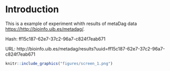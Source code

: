 # Introduction {.unnumbered}

This is a example of experiment whith results of metaDag data <https://http://bioinfo.uib.es/metadag/>.

Hash: ff15c187-62e7-37c2-96a7-c824f7eab671

URL: http://bioinfo.uib.es/metadag/results?uuid=ff15c187-62e7-37c2-96a7-c824f7eab671

```r
knitr::include_graphics("figures/screen_1.png")
```
